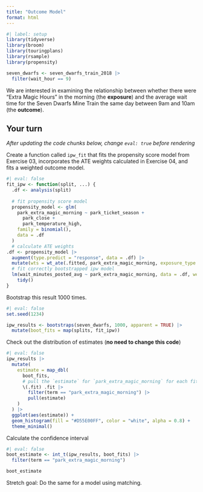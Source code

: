 ```yaml
---
title: "Outcome Model"
format: html
---
```



```r
#| label: setup
library(tidyverse)
library(broom)
library(touringplans)
library(rsample)
library(propensity)

seven_dwarfs <- seven_dwarfs_train_2018 |>
  filter(wait_hour == 9)
```

We are interested in examining the relationship between whether there were "Extra Magic Hours" in the morning (the **exposure**) and the average wait time for the Seven Dwarfs Mine Train the same day between 9am and 10am (the **outcome**).

## Your turn

*After updating the code chunks below, change `eval: true` before rendering*

Create a function called `ipw_fit` that fits the propensity score model from Exercise 03, incorporates the ATE weights calculated in Exercise 04, and fits a weighted outcome model.

```r
#| eval: false
fit_ipw <- function(split, ...) { 
  .df <- analysis(split)
  
  # fit propensity score model
  propensity_model <- glm(
    park_extra_magic_morning ~ park_ticket_season +
      park_close + 
      park_temperature_high,
    family = binomial(),
    data = .df
  )
  # calculate ATE weights
.df <- propensity_model |> 
  augment(type.predict = "response", data = .df) |>
  mutate(wts = wt_ate(.fitted, park_extra_magic_morning, exposure_type = "binary"))
  # fit correctly bootstrapped ipw model 
  lm(wait_minutes_posted_avg ~ park_extra_magic_morning, data = .df, weights = wts) |>
    tidy() 
}
```

Bootstrap this result 1000 times.

```r
#| eval: false
set.seed(1234)

ipw_results <- bootstraps(seven_dwarfs, 1000, apparent = TRUE) |>
  mutate(boot_fits = map(splits, fit_ipw)) 
```

Check out the distribution of estimates (**no need to change this code**)

```r
#| eval: false
ipw_results |>
  mutate(
    estimate = map_dbl(
      boot_fits,
      # pull the `estimate` for `park_extra_magic_morning` for each fit
      \(.fit) .fit |>
        filter(term == "park_extra_magic_morning") |>
        pull(estimate)
    )
  ) |>
  ggplot(aes(estimate)) +
  geom_histogram(fill = "#D55E00FF", color = "white", alpha = 0.8) + 
  theme_minimal()
```

Calculate the confidence interval

```r
#| eval: false
boot_estimate <- int_t(ipw_results, boot_fits) |>
  filter(term == "park_extra_magic_morning")

boot_estimate
```


Stretch goal: Do the same for a model using matching.
